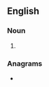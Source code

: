 ==English==

===Noun===
{{head|en|noun plural form}}

# {{plural of|grievant|lang=en}}

===Anagrams===
* {{anagrams|en|a=aeginrstv|vintagers}}
